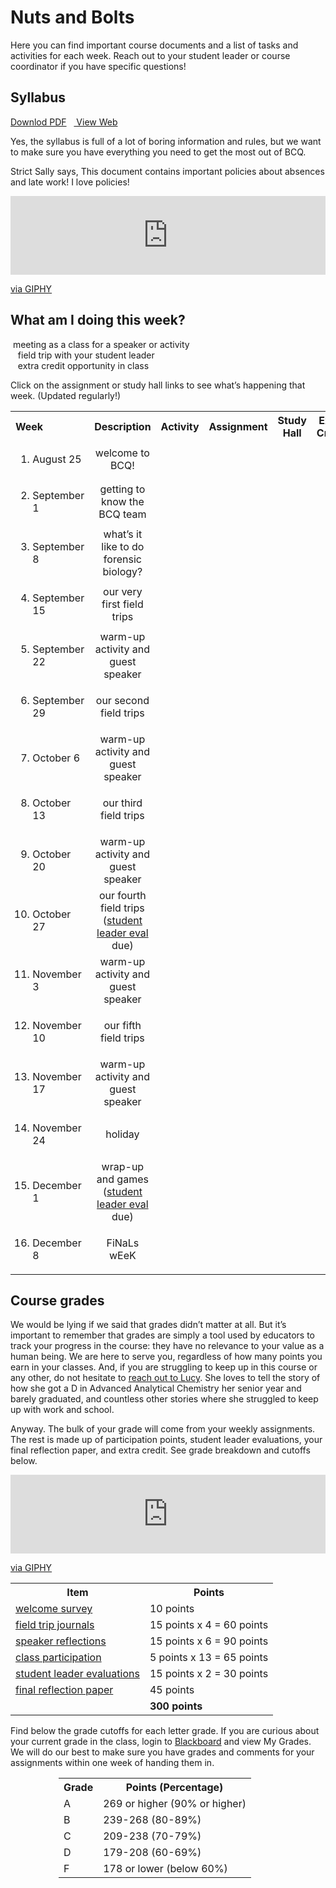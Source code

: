 # Nuts and Bolts 

Here you can find important course documents and a list of tasks and activities for each week. Reach out to your student leader or course coordinator if you have specific questions!

## Syllabus

[<i class="far fa-file-pdf"></i> Downlod PDF](www.link.com) \ \ [<i class="far fa-file-code"></i> View Web](www.link.com)

Yes, the syllabus is full of a lot of boring information and rules, but we want to make sure you have everything you need to get the most out of BCQ.

<i class="fas fa-hand-point-right"></i> Strict Sally says, This document contains important policies about absences and late work! I love policies!

<div style="width:100%;height:0;padding-bottom:25%;position:relative;"><iframe src="https://giphy.com/embed/XK8I8Am1gSe17MiJ2m" width="100%" height="100%" style="position:absolute" frameBorder="0" class="giphy-embed" allowFullScreen></iframe></div><p><a href="https://giphy.com/gifs/dave-chappelle-chappelles-show-XK8I8Am1gSe17MiJ2m">via GIPHY</a></p>


## What am I doing this week?

<i class="fas fa-users"></i> <i class="fas fa-arrow-right" style="opacity:0.5"></i> \ meeting as a class for a speaker or activity  
<i class="fa fa-suitcase"></i> \ <i class="fas fa-arrow-right" style="opacity:0.5"></i>  \ field trip with your student leader  
<i class="fa fa-check-square"></i> \ <i class="fas fa-arrow-right" style="opacity:0.5"></i>  \ extra credit opportunity in class  

Click on the assignment or study hall links to see what's happening that week. (Updated regularly!)

<table class="table" style="max-width:900px;margin-left:auto;margin-right:auto">
  <tr>
    <th style="width:23%;text-align:left">Week</th>
    <th style="width:35%">Description</th>
    <th style="width:10%;text-align:center">Activity</th>
    <th style="width:10%;text-align:center">Assignment</th>
    <th style="width:10%;text-align:center">Study Hall</th>
    <th style="width:12%;text-align:center">Extra Credit</th>
  </tr>


<tr>
<td align="left">(1) August 25</td>
<td align="center">welcome to BCQ!</td>

<td align="center"><i class="fas fa-users fa-lg"></i></td>
      
<td align="center">[<i class="far fa-copy fa-lg"></i>](welcomesurbey.com)</td>

<td align="center"><i class="fas fa-user-graduate fa-lg" style="opacity:0.3"></i></td>

<td align="center"><i class="fa fa-check-square fa-lg"></i></td>

</tr>
    
<tr>
<td align="left">(2) September 1</td>
<td align="center">getting to know the BCQ team</td>

<td align="center"><i class="fas fa-users fa-lg"></i></td>
      
<td align="center">[<i class="far fa-copy fa-lg"></i>](welcomesurbey.com)</td>

<td align="center">[<i class="fas fa-user-graduate fa-lg">](#study-halls)</i></td>

<td align="center"><i class="fa fa-check-square fa-lg"></i></td>

</tr>

<tr>
<td align="left">(3) September 8</td>
<td align="center">what's it like to do forensic biology?</td>

<td align="center"><i class="fas fa-users fa-lg"></i></td>
          
<td align="center"><i class="far fa-copy fa-lg" style="opacity: 0.3;"></i></td>

<td align="center">[<i class="fas fa-user-graduate fa-lg">](#study-halls)</i></td>
    
<td align="center"><i class="fa fa-check-square fa-lg"></i></td>

</tr>


<tr>
<td align="left">(4) September 15</td>
<td align="center">our very first field trips</td>
    
<td align="center"><i class="fa fa-suitcase fa-lg"></i></td>
              
<td align="center">[<i class="far fa-copy fa-lg"></i>](#speaker-reflections)</td>
        
<td align="center">[<i class="fas fa-user-graduate fa-lg">](#study-halls)</i></td>
        
<td align="center"><i class="fa fa-check-square fa-lg" style="opacity: 0.3;"></i></td>
    
</tr>

<tr>
<td align="left">(5) September 22</td>
<td align="center">warm-up activity and guest speaker</td>

<td align="center"><i class="fas fa-users fa-lg"></i></td>
              
<td align="center">[<i class="far fa-copy fa-lg"></i>](#field-trip-journals)</td>
        
<td align="center">[<i class="fas fa-user-graduate fa-lg">](#study-halls)</i></td>
        
<td align="center"><i class="fa fa-check-square fa-lg"></i></td>
</tr>
    
<tr>
<td align="left">(6) September 29</td>
<td align="center">our second field trips</td>
            
<td align="center"><i class="fa fa-suitcase fa-lg"></i></td>
                      
<td align="center">[<i class="far fa-copy fa-lg"></i>](#speaker-reflections)</td>
                
<td align="center">[<i class="fas fa-user-graduate fa-lg">](#study-halls)</i></td>
                
<td align="center"><i class="fa fa-check-square fa-lg" style="opacity: 0.3;"></i></td>
            
</tr>

<tr>
<td align="left">(7) October 6</td>
<td align="center">warm-up activity and guest speaker</td>
    
<td align="center"><i class="fas fa-users fa-lg"></i></td>
                  
<td align="center">[<i class="far fa-copy fa-lg"></i>](#field-trip-journals)</td>
            
<td align="center">[<i class="fas fa-user-graduate fa-lg">](#study-halls)</i></td>
            
<td align="center"><i class="fa fa-check-square fa-lg"></i></td>
        
</tr>

<tr>
<td align="left">(8) October 13</td>
<td align="center">our third field trips</td>
                    
<td align="center"><i class="fa fa-suitcase fa-lg"></i></td>
                              
<td align="center">[<i class="far fa-copy fa-lg"></i>](#speaker-reflections)</td>
                        
<td align="center">[<i class="fas fa-user-graduate fa-lg">](#study-halls)</i></td>
                        
<td align="center"><i class="fa fa-check-square fa-lg" style="opacity: 0.3;"></i></td>
                    
</tr>  

<tr>
<td align="left">(9) October 20</td>
<td align="center">warm-up activity and guest speaker</td>
            
<td align="center"><i class="fas fa-users fa-lg"></i></td>
                          
<td align="center">[<i class="far fa-copy fa-lg"></i>](#field-trip-journals)</td>
                    
<td align="center">[<i class="fas fa-user-graduate fa-lg">](#study-halls)</i></td>
                    
<td align="center"><i class="fa fa-check-square fa-lg"></i></td>
                
</tr>
        
<tr>
<td align="left">(10) October 27</td>
<td align="center">our fourth field trips ([student leader eval](#student-leader-evaluations) due)</td>
                            
<td align="center"><i class="fa fa-suitcase fa-lg"></i></td>
                                      
<td align="center">[<i class="far fa-copy fa-lg"></i>](#speaker-reflections)</td>
                                
<td align="center">[<i class="fas fa-user-graduate fa-lg">](#study-halls)</i></td>
                                
<td align="center"><i class="fa fa-check-square fa-lg" style="opacity: 0.3;"></i></td>
                            
</tr>
                          
<tr>
<td align="left">(11) November 3</td>
<td align="center">warm-up activity and guest speaker</td>
                
<td align="center"><i class="fas fa-users fa-lg"></i></td>
                              
<td align="center">[<i class="far fa-copy fa-lg"></i>](#field-trip-journals)</td>
                        
<td align="center">[<i class="fas fa-user-graduate fa-lg">](#study-halls)</i></td>
                        
<td align="center"><i class="fa fa-check-square fa-lg"></i></td>
                    
</tr>

<tr>
<td align="left">(12) November 10</td>
<td align="center">our fifth field trips</td>
                                    
<td align="center"><i class="fa fa-suitcase fa-lg"></i></td>
                                              
<td align="center">[<i class="far fa-copy fa-lg"></i>](#speaker-reflections)</td>
                                        
<td align="center">[<i class="fas fa-user-graduate fa-lg">](#study-halls)</i></td>
                                        
<td align="center"><i class="fa fa-check-square fa-lg" style="opacity: 0.3;"></i></td>
                                    
</tr>

<tr>
<td align="left">(13) November 17</td>
<td align="center">warm-up activity and guest speaker</td>
                    
<td align="center"><i class="fas fa-users fa-lg"></i></td>
                                  
<td align="center">[<i class="far fa-copy fa-lg"></i>](#field-trip-journals)</td>
                            
<td align="center">[<i class="fas fa-user-graduate fa-lg">](#study-halls)</i></td>
                            
<td align="center"><i class="fa fa-check-square fa-lg"></i></td>
                        
</tr>
          
<tr>
<td align="left">(14) November 24</td>
<td align="center">holiday</td>
                        
<td align="center"><i class="fas fa-drumstick-bite fa-lg" style="opacity:0.3"></i></td>
                                      
<td align="center"><i class="fas fa-leaf fa-lg" style="opacity:0.3"></i></td>
                                
<td align="center"><i class="fas fa-football-ball fa-lg" style="opacity:0.3"></i></td>
                                
<td align="center"><i class="fas fa-ice-cream fa-lg" style="opacity:0.3"></i></td>
                            
</tr>

<tr>
<td align="left">(15) December 1</td>
<td align="center">wrap-up and games ([student leader eval](#student-leader-evaluations) due)</td>
                        
<td align="center"><i class="fas fa-users fa-lg"></i></td>
                                      
<td align="center">[<i class="far fa-copy fa-lg"></i>](#speaker-reflections)</td>
                                
<td align="center">[<i class="fas fa-user-graduate fa-lg">](#study-halls)</i></td>
                                
<td align="center"><i class="fa fa-check-square fa-lg"></i></td>
                            
</tr>

<tr>
<td align="left">(16) December 8</td>
<td align="center">FiNaLs wEeK</td>
                            
<td align="center"><i class="fas fa-book-dead fa-lg" style="opacity:0.3"></i></td>        
                                          
<td align="center">[<i class="far fa-copy fa-lg"></i>](#final-reflection-paper)</td>

<td align="center">[<i class="fas fa-user-graduate fa-lg">](#study-halls)</i></td>
                                    
<td align="center"><i class="fas fa-book-dead fa-lg" style="opacity:0.3"></i></td>                         

</tr>

</table>

## Course grades

We would be lying if we said that grades didn't matter at all. But it's important to remember that grades are simply a tool used by educators to track your progress in the course: they have no relevance to your value as a human being. We are here to serve you, regardless of how many points you earn in your classes. And, if you are struggling to keep up in this course or any other, do not hesitate to [reach out to Lucy](mailto:ldelan5@uic.edu). She loves to tell the story of how she got a D in Advanced Analytical Chemistry her senior year and barely graduated, and countless other stories where she struggled to keep up with work and school.

Anyway. The bulk of your grade will come from your weekly assignments. The rest is made up of participation points, student leader evaluations, your final reflection paper, and extra credit. See grade breakdown and cutoffs below.

<div style="width:100%;height:0;padding-bottom:25%;position:relative;"><iframe src="https://giphy.com/embed/xT9IgEYXCNqPZnqMuY" width="100%" height="100%" style="position:absolute" frameBorder="0" class="giphy-embed" allowFullScreen></iframe></div><p><a href="https://giphy.com/gifs/studiosoriginals-xT9IgEYXCNqPZnqMuY">via GIPHY</a></p>

<table class="table" style="max-width:900px;margin-left:auto;margin-right:auto">
  <tr>
    <th>Item</th>
    <th>Points</th>
  </tr>
  
  <tr>
  <td>[welcome survey]()</td>
  <td>10 points</td>
  </tr>
  
  <tr>
  <td>[field trip journals](#field-trip-journals)</td>
  <td>15 points x 4 = 60 points</td>
  </tr>
  
  <tr>
  <td>[speaker reflections](#speaker-reflections)</td>
  <td>15 points x 6 = 90 points</td>
  </tr>
  
  <tr>
  <td>[class participation](#participation-and-extra-credit)</td>
  <td>5 points x 13 = 65 points</td>
  </tr>
  
  <tr>
  <td>[student leader evaluations](#student-leader-evaluations)</td>
  <td>15 points x 2 = 30 points</td>
  </tr>
  
  <tr>
  <td>[final reflection paper](#final-reflection-paper)</td>
  <td>45 points</td>
  </tr>
  
  <tr>
  <td></td>
  <td>**300 points**</td>
  </tr>
  
</table>

Find below the grade cutoffs for each letter grade. If you are curious about your current grade in the class, login to [Blackboard](https://uic.blackboard.com/ultra/institution-page) and view My Grades. We will do our best to make sure you have grades and comments for your assignments within one week of handing them in.

<table style="max-width:350px;margin-left:auto;margin-right:auto">
  <tr>
    <th>Grade</th>
    <th>Points (Percentage)</th>
  </tr>
  
  <tr>
  <td>A</td>
  <td>269 or higher (90% or higher)</td>
  </tr>

  <tr>
  <td>B</td>
  <td>239-268 (80-89%)</td>
  </tr>
  
  <tr>
  <td>C</td>
  <td>209-238 (70-79%)</td>
  </tr>

  <tr>
  <td>D</td>
  <td>179-208 (60-69%)</td>
  </tr>

  <tr>
  <td>F</td>
  <td>178 or lower (below 60%)</td>
  </tr>


</table>